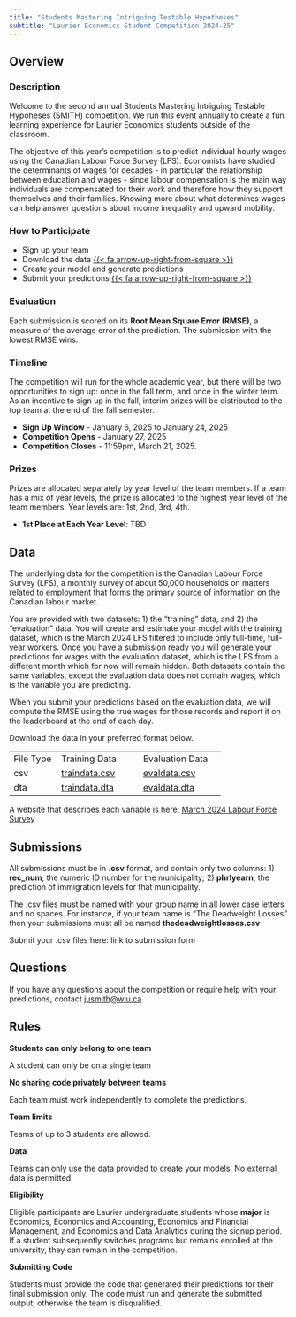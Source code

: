 ```yaml
---
title: "Students Mastering Intriguing Testable Hypotheses"
subtitle: "Laurier Economics Student Competition 2024-25"
---
```


## Overview

### Description

Welcome to the second annual Students Mastering Intriguing Testable Hypoheses (SMITH) competition.  We run this event annually to create a fun learning experience for Laurier Economics students outside of the classroom.

The objective of this year's competition is to predict individual hourly wages using the Canadian Labour Force Survey (LFS). Economists have studied the determinants of wages for decades - in particular the relationship between education and wages - since labour compensation is the main way individuals are compensated for their work and therefore how they support themselves and their families.  Knowing more about what determines wages can help answer questions about income inequality and upward mobility.

### How to Participate

-   Sign up your team <!-- [{{< fa arrow-up-right-from-square >}}](https://wlu.ca1.qualtrics.com/jfe/form/SV_7ZMqcJ1qKIHhwfI) -->
-   Download the data [{{< fa arrow-up-right-from-square >}}](#sec-data)
-   Create your model and generate predictions
-   Submit your predictions [{{< fa arrow-up-right-from-square >}}](#sec-submit)

### Evaluation

Each submission is scored on its **Root Mean Square Error (RMSE)**, a measure of the average error of the prediction. The submission with the lowest RMSE wins.

### Timeline

The competition will run for the whole academic year, but there will be two opportunities to sign up: once in the fall term, and once in the winter term. As an incentive to sign up in the fall, interim prizes will be distributed to the top team at the end of the fall semester.

-   **Sign Up Window** - January 6, 2025 to January 24, 2025 
-   **Competition Opens** - January 27, 2025
-   **Competition Closes** - 11:59pm, March 21, 2025.

### Prizes

Prizes are allocated separately by year level of the team members. If a team has a mix of year levels, the prize is allocated to the highest year level of the team members. Year levels are: 1st, 2nd, 3rd, 4th.

-   **1st Place at Each Year Level**: TBD <!-- \$300 split between team members. -->

## Data {#sec-data}

The underlying data for the competition is the Canadian Labour Force Survey (LFS), a monthly survey of about 50,000 households on matters related to employment that forms the primary source of information on the Canadian labour market.  

You are provided with two datasets: 1) the "training" data, and 2) the "evaluation" data. You will create and estimate your model with the training dataset, which is the March 2024 LFS filtered to include only full-time, full-year workers.  Once you have a submission ready you will generate your predictions for wages with the evaluation dataset, which is the LFS from a different month which for now will remain hidden. Both datasets contain the same variables, except the evaluation data does not contain wages, which is the variable you are predicting.

When you submit your predictions based on the evaluation data, we will compute the RMSE using the true wages for those records and report it on the leaderboard at the end of each day.

Download the data in your preferred format below.

|           |                                   |                                   |
|----------------|----------------------------|----------------------------|
| File Type | Training Data                         | Evaluation Data                   |
| csv       | [traindata.csv](data/testdata.csv) | [evaldata.csv](data/evaldata.csv) |
| dta       | [traindata.dta](data/testdata.dta) | [evaldata.dta](data/evaldata.dta) |

A website that describes each variable is here: [March 2024 Labour Force Survey](https://borealisdata.ca/ddi_explore/index.html?siteUrl=https://borealisdata.ca&dvLocale=en&fileId=722312)

## Submissions {#sec-submit}

All submissions must be in **.csv** format, and contain only two columns: 1) **rec_num**, the numeric ID number for the municipality; 2) **phrlyearn**, the prediction of immigration levels for that municipality.

The .csv files must be named with your group name in all lower case letters and no spaces. For instance, if your team name is "The Deadweight Losses" then your submissions must all be named **thedeadweightlosses.csv**

Submit your .csv files here: link to submission form <!-- [link to submission form](https://forms.gle/azMhqbfM1xNsiK546) -->



## Questions

If you have any questions about the competition or require help with your predictions, contact <a href="mailto:jusmith@wlu.ca">jusmith@wlu.ca</a>

## Rules

**Students can only belong to one team**

A student can only be on a single team

**No sharing code privately between teams**

Each team must work independently to complete the predictions.

**Team limits**

Teams of up to 3 students are allowed.

**Data**

Teams can only use the data provided to create your models. No external data is permitted.

**Eligibility**

Eligible participants are Laurier undergraduate students whose **major** is Economics, Economics and Accounting, Economics and Financial Management, and Economics and Data Analytics during the signup period. If a student subsequently switches programs but remains enrolled at the university, they can remain in the competition.

**Submitting Code**

Students must provide the code that generated their predictions for their final submission only. The code must run and generate the submitted output, otherwise the team is disqualified.
